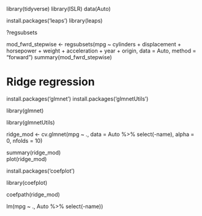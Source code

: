 library(tidyverse)
library(ISLR)
data(Auto)


install.packages('leaps')
library(leaps)

?regsubsets

mod_fwrd_stepwise <- regsubsets(mpg ~ 
                               cylinders + displacement +
                               horsepower + weight + 
                               acceleration + year + origin,
                               data = Auto,
                               method = "forward")
summary(mod_fwrd_stepwise)                               
                               

# Ridge regression 

install.packages('glmnet')
install.packages('glmnetUtils')

library(glmnet)

library(glmnetUtils)



ridge_mod <- cv.glmnet(mpg ~ ., 
          data = Auto %>% select(-name),
          alpha = 0,
          nfolds = 10)


summary(ridge_mod)          
plot(ridge_mod)


install.packages('coefplot')

library(coefplot)

coefpath(ridge_mod)

lm(mpg ~ ., Auto %>% select(-name))
